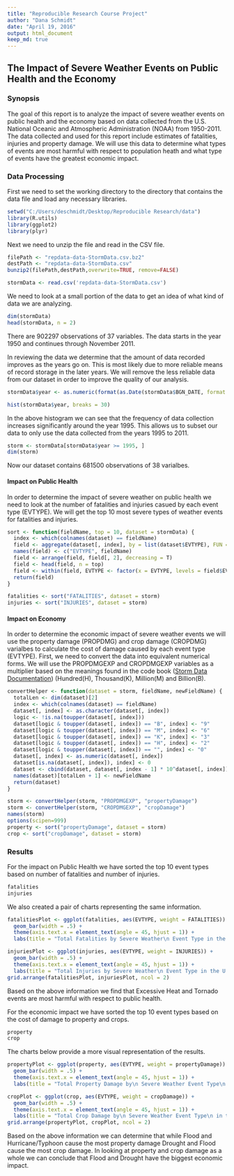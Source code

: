 ```yaml
---
title: "Reproducible Research Course Project"
author: "Dana Schmidt"
date: "April 19, 2016"
output: html_document
keep_md: true
---
```


## The Impact of Severe Weather Events on Public Health and the Economy

### Synopsis
The goal of this report is to analyze the impact of severe weather events on public health and the economy based on data collected from the U.S. National Oceanic and Atmospheric Administration (NOAA) from 1950-2011. The data collected and used for this report include estimates of fatalities, injuries and property damage. We will use this data to determine what types of events are most harmful with respect to population heath and what type of events have the greatest economic impact. 

### Data Processing
First we need to set the working directory to the directory that contains the data file and load any necessary libraries. 

```r
setwd("C:/Users/deschmidt/Desktop/Reproducible Research/data")
library(R.utils)
library(ggplot2)
library(plyr)
```

Next we need to unzip the file and read in the CSV file.

```r
filePath <- "repdata-data-StormData.csv.bz2"
destPath <- "repdata-data-StormData.csv"
bunzip2(filePath,destPath,overwrite=TRUE, remove=FALSE)

stormData <- read.csv('repdata-data-StormData.csv')
```

We need to look at a small portion of the data to get an idea of what kind of data we are analyzing. 

```r
dim(stormData)
head(stormData, n = 2)
```

There are 902297 observations of 37 variables. The data starts in the year 1950 and continues through November 2011. 

In reviewing the data we determine that the amount of data recorded improves as the years go on. This is most likely due to more reliable means of record storage in the later years. We will remove the less reliable data from our dataset in order to improve the quality of our analysis.

```r
stormData$year <- as.numeric(format(as.Date(stormData$BGN_DATE, format = "%m/%d/%Y %H:%M:%S"), "%Y"))

hist(stormData$year, breaks = 30)
```

In the above histogram we can see that the frequency of data collection increases significantly around the year 1995. This allows us to subset our data to only use the data collected from the years 1995 to 2011. 

```r
storm <- stormData[stormData$year >= 1995, ]
dim(storm)
```

Now our dataset contains 681500 observations of 38 varialbes.

#### Impact on Public Health
In order to determine the impact of severe weather on public health we need to look at the number of fatalities and injuries casued by each event type (EVTYPE). We will get the top 10 most severe types of weather events for fatalities and injuries. 

```r
sort <- function(fieldName, top = 10, dataset = stormData) {
  index <- which(colnames(dataset) == fieldName)
  field <- aggregate(dataset[, index], by = list(dataset$EVTYPE), FUN = "sum")
  names(field) <- c("EVTYPE", fieldName)
  field <- arrange(field, field[, 2], decreasing = T)
  field <- head(field, n = top)
  field <- within(field, EVTYPE <- factor(x = EVTYPE, levels = field$EVTYPE))
  return(field)
}

fatalities <- sort("FATALITIES", dataset = storm)
injuries <- sort("INJURIES", dataset = storm)
```

#### Impact on Economy
In order to determine the economic impact of severe weather events we will use the property damage (PROPDMG) and crop damage (CROPDMG) varialbes to calculate the cost of damage caused by each event type (EVTYPE). First, we need to convert the data into equivalent numerical forms. We will use the PROPDMGEXP and CROPDMGEXP variables as a multiplier based on the meanings found in the code book ([Storm Data Documentation](https://d396qusza40orc.cloudfront.net/repdata%2Fpeer2_doc%2Fpd01016005curr.pdf)) (Hundred(H), Thousand(K), Million(M) and Billion(B). 

```r
convertHelper <- function(dataset = storm, fieldName, newFieldName) {
  totalLen <- dim(dataset)[2]
  index <- which(colnames(dataset) == fieldName)
  dataset[, index] <- as.character(dataset[, index])
  logic <- !is.na(toupper(dataset[, index]))
  dataset[logic & toupper(dataset[, index]) == "B", index] <- "9"
  dataset[logic & toupper(dataset[, index]) == "M", index] <- "6"
  dataset[logic & toupper(dataset[, index]) == "K", index] <- "3"
  dataset[logic & toupper(dataset[, index]) == "H", index] <- "2"
  dataset[logic & toupper(dataset[, index]) == "", index] <- "0"
  dataset[, index] <- as.numeric(dataset[, index])
  dataset[is.na(dataset[, index]), index] <- 0
  dataset <- cbind(dataset, dataset[, index - 1] * 10^dataset[, index])
  names(dataset)[totalLen + 1] <- newFieldName
  return(dataset)
}

storm <- convertHelper(storm, "PROPDMGEXP", "propertyDamage")
storm <- convertHelper(storm, "CROPDMGEXP", "cropDamage")
names(storm)
options(scipen=999)
property <- sort("propertyDamage", dataset = storm)
crop <- sort("cropDamage", dataset = storm)
```

### Results
For the impact on Public Health we have sorted the top 10 event types based on number of fatalities and number of injuries. 

```r
fatalities
injuries
```

We also created a pair of charts representing the same information. 

```r
fatalitiesPlot <- ggplot(fatalities, aes(EVTYPE, weight = FATALITIES)) + 
  geom_bar(width = .5) +
  theme(axis.text.x = element_text(angle = 45, hjust = 1)) +
  labs(title = "Total Fatalities by Severe Weather\n Event Type in the U.S.\n from 1995 - 2011", x = NULL, y = "Total Fatalities")

injuriesPlot <- ggplot(injuries, aes(EVTYPE, weight = INJURIES)) + 
  geom_bar(width = .5) +
  theme(axis.text.x = element_text(angle = 45, hjust = 1)) +
  labs(title = "Total Injuries by Severe Weather\n Event Type in the U.S.\n from 1995 - 2011", x = NULL, y = "Total Injuries")
grid.arrange(fatalitiesPlot, injuriesPlot, ncol = 2)
```

Based on the above information we find that Excessive Heat and Tornado events are most harmful with respect to public health.  

For the economic impact we have sorted the top 10 event types based on the cost of damage to property and crops. 

```r
property
crop
```

The charts below provide a more visual representation of the results. 

```r
propertyPlot <- ggplot(property, aes(EVTYPE, weight = propertyDamage)) + 
  geom_bar(width = .5) +
  theme(axis.text.x = element_text(angle = 45, hjust = 1)) +
  labs(title = "Total Property Damage by\n Severe Weather Event Type\n in the U.S. from 1995 - 2011", x = NULL, y = "Total Property Damage (thousands of USD)")

cropPlot <- ggplot(crop, aes(EVTYPE, weight = cropDamage)) + 
  geom_bar(width = .5) +
  theme(axis.text.x = element_text(angle = 45, hjust = 1)) +
  labs(title = "Total Crop Damage by\n Severe Weather Event Type\n in the U.S. from 1995 - 2011", x = NULL, y = "Total Crop Damage (thousands of USD)")
grid.arrange(propertyPlot, cropPlot, ncol = 2)
```

Based on the above information we can determine that while Flood and Hurricane/Typhoon cause the most property damage Drought and Flood cause the most crop damage. In looking at property and crop damage as a whole we can conclude that Flood and Drought have the biggest economic impact. 
